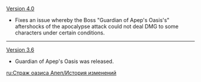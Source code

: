 {{Change History/Header}}
[[Version 4.0]]
* Fixes an issue whereby the Boss "Guardian of Apep's Oasis's" aftershocks of the apocalypse attack could not deal DMG to some characters under certain conditions.
----
[[Version 3.6]]
* Guardian of Apep's Oasis was released.
<noinclude>
[[ru:Страж оазиса Апеп/История изменений]]
</noinclude>